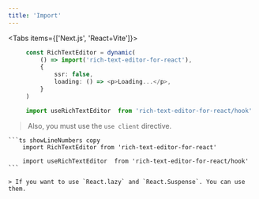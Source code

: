 ```yaml
---
title: 'Import'
---
```


 

<Tabs items={['Next.js', 'React+Vite']}>


  <Tab>

   ```ts showLineNumbers copy
        const RichTextEditor = dynamic(
            () => import('rich-text-editor-for-react'),
            {
                ssr: false,
                loading: () => <p>Loading...</p>,
            }
        )

        import useRichTextEditor  from 'rich-text-editor-for-react/hook'
   ```

   > Also, you must use the `use client` directive.

  </Tab>



  <Tab>

    ```ts showLineNumbers copy
        import RichTextEditor from 'rich-text-editor-for-react'
        
        import useRichTextEditor  from 'rich-text-editor-for-react/hook'
    ```

    > If you want to use `React.lazy` and `React.Suspense`. You can use them.

  </Tab>

    

</Tabs>

